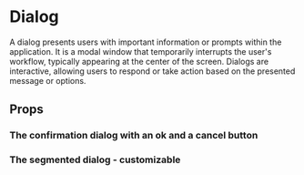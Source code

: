 
<Meta title="CES Theme/Interactable/Dialog/Dialog"/>

# Dialog

A dialog presents users with important information or prompts within the application.
It is a modal window that temporarily interrupts the user's workflow, typically appearing at
the center of the screen. Dialogs are interactive, allowing users to respond or take action
based on the presented message or options.

## Props

### The confirmation dialog with an ok and a cancel button
<Controls of={ConfirmDialogStories.ConfirmationDialogHiddenStory}/>
<Canvas of={ConfirmDialogStories.ConfirmationDialogHiddenStory}/>

### The segmented dialog - customizable

<Controls of={DialogStories.SegmentedDialogHiddenStory}/>
<Canvas of={DialogStories.SegmentedDialogHiddenStory}/>
